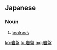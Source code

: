 ==Japanese==
{{ja-kanjitab|がん|ばん|yomi=o}}

===Noun===
{{ja-noun|がんばん}}

# [[bedrock]]

[[ko:岩盤]]
[[lo:岩盤]]
[[mg:岩盤]]
